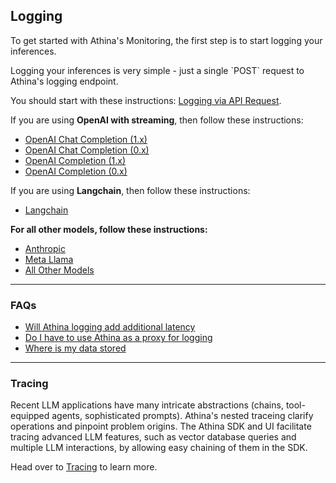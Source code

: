
## Logging

To get started with Athina's Monitoring, the first step is to start logging your inferences.

<Callout>
Logging your inferences is very simple - just a single `POST` request to Athina's logging endpoint.

You should start with these instructions: [Logging via API Request](/logging/log_via_api).

</Callout>

If you are using **OpenAI with streaming**, then follow these instructions:

- [OpenAI Chat Completion (1.x)](/logging/openai_chat_1)
- [OpenAI Chat Completion (0.x)](/logging/openai_chat_0)
- [OpenAI Completion (1.x)](/logging/openai_completion_1)
- [OpenAI Completion (0.x)](/logging/openai_completion_0)

If you are using **Langchain**, then follow these instructions:

- [Langchain](/logging/langchain)

**For all other models, follow these instructions:**

- [Anthropic](/logging/anthropic)
- [Meta Llama](/logging/meta_llama)
- [All Other Models](/logging/misc)

---

### FAQs

- [Will Athina logging add additional latency](/logging/faq/logging_latency)
- [Do I have to use Athina as a proxy for logging](/logging/faq/proxy)
- [Where is my data stored](/logging/faq/data_policy)

---

### Tracing

Recent LLM applications have many intricate abstractions (chains, tool-equipped agents, sophisticated prompts). Athina's nested traceing clarify operations and pinpoint problem origins. The Athina SDK and UI facilitate tracing advanced LLM features, such as vector database queries and multiple LLM interactions, by allowing easy chaining of them in the SDK.

Head over to [Tracing](/logging/tracing) to learn more.